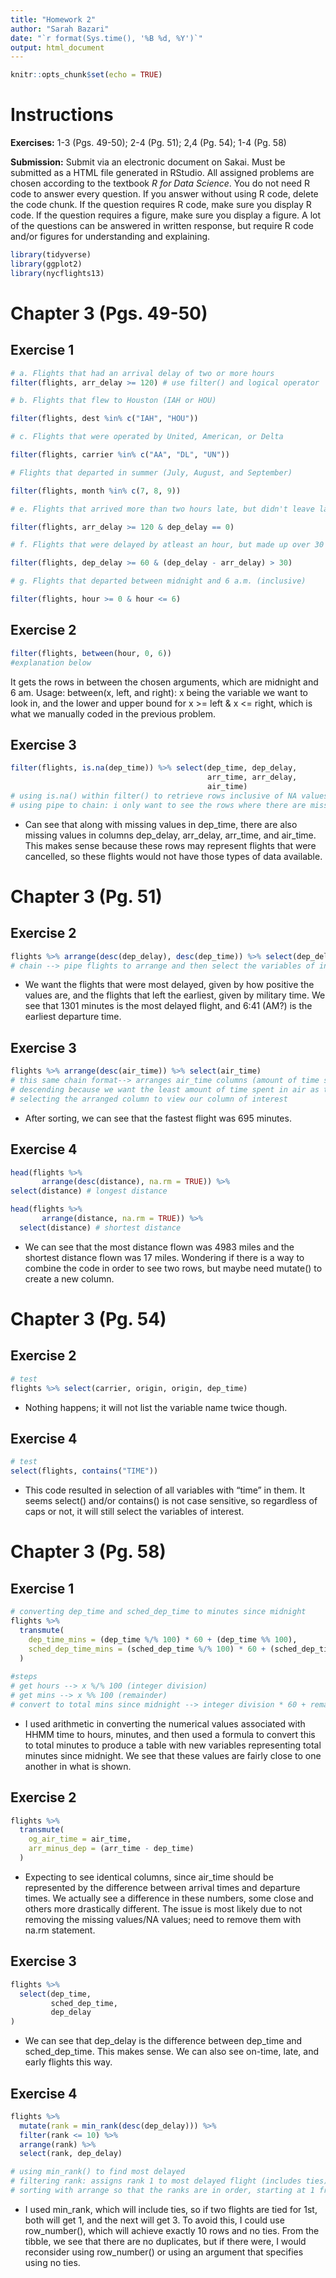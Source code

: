 ---
title: "Homework 2"
author: "Sarah Bazari"
date: "`r format(Sys.time(), '%B %d, %Y')`"
output: html_document
---

```{r setup, include=FALSE}
knitr::opts_chunk$set(echo = TRUE)
```

# Instructions

**Exercises:**  1-3 (Pgs. 49-50); 2-4 (Pg. 51); 2,4 (Pg. 54); 1-4 (Pg. 58)

**Submission:** Submit via an electronic document on Sakai. Must be submitted as a HTML file generated in RStudio. All assigned problems are chosen according to the textbook *R for Data Science*. You do not need R code to answer every question. If you answer without using R code, delete the code chunk. If the question requires R code, make sure you display R code. If the question requires a figure, make sure you display a figure. A lot of the questions can be answered in written response, but require R code and/or figures for understanding and explaining. 

```{r, include=FALSE}
library(tidyverse)
library(ggplot2)
library(nycflights13)
```

# Chapter 3 (Pgs. 49-50)

##  Exercise 1
```{r}
# a. Flights that had an arrival delay of two or more hours
filter(flights, arr_delay >= 120) # use filter() and logical operator
```
```{r}
# b. Flights that flew to Houston (IAH or HOU)

filter(flights, dest %in% c("IAH", "HOU"))
```

```{r}
# c. Flights that were operated by United, American, or Delta

filter(flights, carrier %in% c("AA", "DL", "UN"))
```

```{r}
# Flights that departed in summer (July, August, and September)

filter(flights, month %in% c(7, 8, 9))
```

```{r}
# e. Flights that arrived more than two hours late, but didn't leave late

filter(flights, arr_delay >= 120 & dep_delay == 0)
```
```{r}
# f. Flights that were delayed by atleast an hour, but made up over 30 minutes in flight

filter(flights, dep_delay >= 60 & (dep_delay - arr_delay) > 30)
```

```{r}
# g. Flights that departed between midnight and 6 a.m. (inclusive)

filter(flights, hour >= 0 & hour <= 6)
```

##  Exercise 2
```{r}
filter(flights, between(hour, 0, 6))
#explanation below
```
It gets the rows in between the chosen arguments, which are midnight and 6 am. Usage: between(x, left, and right): x being the variable we want to look in, and the lower and upper bound for x >= left & x <= right, which is what we manually coded in the previous problem.   

##  Exercise 3
```{r}
filter(flights, is.na(dep_time)) %>% select(dep_time, dep_delay,
                                            arr_time, arr_delay,
                                            air_time)
# using is.na() within filter() to retrieve rows inclusive of NA values
# using pipe to chain: i only want to see the rows where there are missing # values
```

* Can see that along with missing values in dep_time, there are also missing values in columns dep_delay, arr_delay, arr_time, and air_time. This makes sense because these rows may represent flights that were cancelled, so these flights would not have those types of data available. 

# Chapter 3 (Pg. 51)

##  Exercise 2
```{r}
flights %>% arrange(desc(dep_delay), desc(dep_time)) %>% select(dep_delay, dep_time)
# chain --> pipe flights to arrange and then select the variables of interest to display
```

* We want the flights that were most delayed, given by how positive the values are, and the flights that left the earliest, given by military time. We see that 1301 minutes is the most delayed flight, and 6:41 (AM?) is the earliest departure time. 

##  Exercise 3
```{r}
flights %>% arrange(desc(air_time)) %>% select(air_time)
# this same chain format--> arranges air_time columns (amount of time spent in air, in minutes)
# descending because we want the least amount of time spent in air as this acts at the fastest flight
# selecting the arranged column to view our column of interest
```

* After sorting, we can see that the fastest flight was 695 minutes. 

##  Exercise 4
```{r longest distance}
head(flights %>% 
       arrange(desc(distance), na.rm = TRUE)) %>% 
select(distance) # longest distance
```

```{r shortest distance}
head(flights %>% 
       arrange(distance, na.rm = TRUE)) %>%
  select(distance) # shortest distance
```

* We can see that the most distance flown was 4983 miles and the shortest distance flown was 17 miles. Wondering if there is a way to combine the code in order to see two rows, but maybe need mutate() to create a new column.

# Chapter 3 (Pg. 54)

##  Exercise 2
```{r}
# test
flights %>% select(carrier, origin, origin, dep_time)
```

* Nothing happens; it will not list the variable name twice though. 

##  Exercise 4
```{r}
# test
select(flights, contains("TIME"))
```

* This code resulted in selection of all variables with "time" in them. It seems select() and/or contains() is not case sensitive, so regardless of caps or not, it will still select the variables of interest. 

# Chapter 3 (Pg. 58)

##  Exercise 1
```{r}
# converting dep_time and sched_dep_time to minutes since midnight
flights %>%
  transmute(
    dep_time_mins = (dep_time %/% 100) * 60 + (dep_time %% 100),
    sched_dep_time_mins = (sched_dep_time %/% 100) * 60 + (sched_dep_time %% 100)
  )
  
#steps 
# get hours --> x %/% 100 (integer division)
# get mins --> x %% 100 (remainder)
# convert to total mins since midnight --> integer division * 60 + remainder
```

* I used arithmetic in converting the numerical values associated with HHMM time to hours, minutes, and then used a formula to convert this to total minutes to produce a table with new variables representing total minutes since midnight. We see that these values are fairly close to one another in what is shown.

##  Exercise 2
```{r}
flights %>%
  transmute(
    og_air_time = air_time,
    arr_minus_dep = (arr_time - dep_time)
  )
```

* Expecting to see identical columns, since air_time should be represented by the difference between arrival times and departure times. We actually see a difference in these numbers, some close and others more drastically different. The issue is most likely due to not removing the missing values/NA values; need to remove them with na.rm statement.

##  Exercise 3
```{r}
flights %>%
  select(dep_time,
         sched_dep_time,
         dep_delay
)
```

* We can see that dep_delay is the difference between dep_time and sched_dep_time. This makes sense. We can also see on-time, late, and early flights this way.

##  Exercise 4
```{r}
flights %>%
  mutate(rank = min_rank(desc(dep_delay))) %>%
  filter(rank <= 10) %>%
  arrange(rank) %>%
  select(rank, dep_delay)

# using min_rank() to find most delayed
# filtering rank: assigns rank 1 to most delayed flight (includes ties)
# sorting with arrange so that the ranks are in order, starting at 1 from the top
```

* I used min_rank, which will include ties, so if two flights are tied for 1st, both will get 1, and the next will get 3. To avoid this, I could use row_number(), which will achieve exactly 10 rows and no ties. From the tibble, we see that there are no duplicates, but if there were, I would reconsider using row_number() or using an argument that specifies using no ties.









